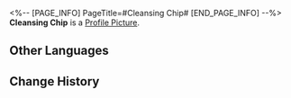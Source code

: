 <%-- [PAGE_INFO]
PageTitle=#Cleansing Chip#
[END_PAGE_INFO] --%>
{{Item Infobox
|id          = 250229
|image       = Item Cleansing Chip.png
|type        = Expansion Chip
|invCategory = 
|rarity      = 3
|effect      = Dispels one buff on the target when attacking. If the buff is successfully dispelled, increase the DMG of this attack.
|description = A game item in Aetherium Wars. Aether Spirits will gain a special enhanced ability after equipping it.
}}
'''Cleansing Chip''' is a [[Profile Picture]].

==Other Languages==
{{Other Languages
|en   = Cleansing Chip
|zhs  = 净化清理芯片
|zht  = 淨化清理晶片
|ja   = チップ「ストレージ管理」
|ko   = 청소 정리 칩
|es   = Chip de depuración
|fr   = Puce de purification
|ru   = Очищающий чип
|th   = ชิปเคลียร์ข้อมูล
|vi   = Chip Dọn Dẹp
|de   = Chip: Reinigender Neustart
|id   = Cleansing Chip
|pt   = Chip de Varredura
}}

==Change History==
{{Change History|1.4}}
